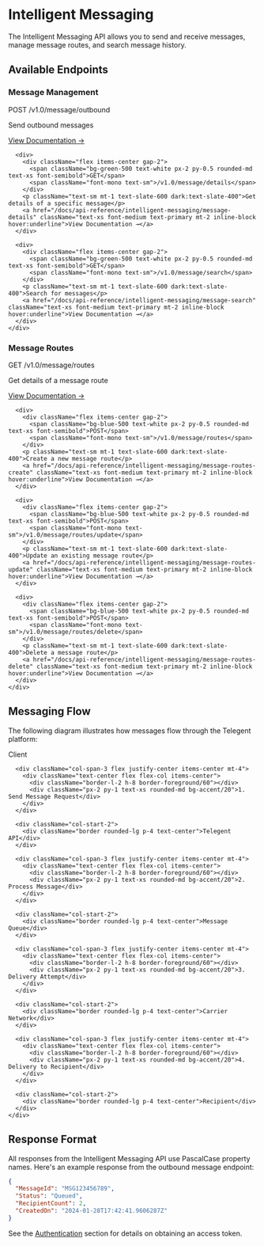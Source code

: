 # Intelligent Messaging

The Intelligent Messaging API allows you to send and receive messages, manage message routes, and search message history.

## Available Endpoints

<div className="grid grid-cols-1 gap-4 mt-6">
  <div className="border border-accent/20 rounded-lg overflow-hidden">
    <div className="bg-accent/5 px-4 py-2 border-b border-accent/20">
      <h3 className="text-base font-medium">Message Management</h3>
    </div>
    <div className="p-4 grid grid-cols-1 md:grid-cols-2 gap-4">
      <div>
        <div className="flex items-center gap-2">
          <span className="bg-blue-500 text-white px-2 py-0.5 rounded-md text-xs font-semibold">POST</span>
          <span className="font-mono text-sm">/v1.0/message/outbound</span>
        </div>
        <p className="text-sm mt-1 text-slate-600 dark:text-slate-400">Send outbound messages</p>
        <a href="/docs/api-reference/intelligent-messaging/outbound-message" className="text-xs font-medium text-primary mt-2 inline-block hover:underline">View Documentation →</a>
      </div>
      
      <div>
        <div className="flex items-center gap-2">
          <span className="bg-green-500 text-white px-2 py-0.5 rounded-md text-xs font-semibold">GET</span>
          <span className="font-mono text-sm">/v1.0/message/details</span>
        </div>
        <p className="text-sm mt-1 text-slate-600 dark:text-slate-400">Get details of a specific message</p>
        <a href="/docs/api-reference/intelligent-messaging/message-details" className="text-xs font-medium text-primary mt-2 inline-block hover:underline">View Documentation →</a>
      </div>
      
      <div>
        <div className="flex items-center gap-2">
          <span className="bg-green-500 text-white px-2 py-0.5 rounded-md text-xs font-semibold">GET</span>
          <span className="font-mono text-sm">/v1.0/message/search</span>
        </div>
        <p className="text-sm mt-1 text-slate-600 dark:text-slate-400">Search for messages</p>
        <a href="/docs/api-reference/intelligent-messaging/message-search" className="text-xs font-medium text-primary mt-2 inline-block hover:underline">View Documentation →</a>
      </div>
    </div>
  </div>
  
  <div className="border border-accent/20 rounded-lg overflow-hidden">
    <div className="bg-accent/5 px-4 py-2 border-b border-accent/20">
      <h3 className="text-base font-medium">Message Routes</h3>
    </div>
    <div className="p-4 grid grid-cols-1 md:grid-cols-2 gap-4">
      <div>
        <div className="flex items-center gap-2">
          <span className="bg-green-500 text-white px-2 py-0.5 rounded-md text-xs font-semibold">GET</span>
          <span className="font-mono text-sm">/v1.0/message/routes</span>
        </div>
        <p className="text-sm mt-1 text-slate-600 dark:text-slate-400">Get details of a message route</p>
        <a href="/docs/api-reference/intelligent-messaging/message-routes" className="text-xs font-medium text-primary mt-2 inline-block hover:underline">View Documentation →</a>
      </div>
      
      <div>
        <div className="flex items-center gap-2">
          <span className="bg-blue-500 text-white px-2 py-0.5 rounded-md text-xs font-semibold">POST</span>
          <span className="font-mono text-sm">/v1.0/message/routes</span>
        </div>
        <p className="text-sm mt-1 text-slate-600 dark:text-slate-400">Create a new message route</p>
        <a href="/docs/api-reference/intelligent-messaging/message-routes-create" className="text-xs font-medium text-primary mt-2 inline-block hover:underline">View Documentation →</a>
      </div>
      
      <div>
        <div className="flex items-center gap-2">
          <span className="bg-blue-500 text-white px-2 py-0.5 rounded-md text-xs font-semibold">POST</span>
          <span className="font-mono text-sm">/v1.0/message/routes/update</span>
        </div>
        <p className="text-sm mt-1 text-slate-600 dark:text-slate-400">Update an existing message route</p>
        <a href="/docs/api-reference/intelligent-messaging/message-routes-update" className="text-xs font-medium text-primary mt-2 inline-block hover:underline">View Documentation →</a>
      </div>
      
      <div>
        <div className="flex items-center gap-2">
          <span className="bg-blue-500 text-white px-2 py-0.5 rounded-md text-xs font-semibold">POST</span>
          <span className="font-mono text-sm">/v1.0/message/routes/delete</span>
        </div>
        <p className="text-sm mt-1 text-slate-600 dark:text-slate-400">Delete a message route</p>
        <a href="/docs/api-reference/intelligent-messaging/message-routes-delete" className="text-xs font-medium text-primary mt-2 inline-block hover:underline">View Documentation →</a>
      </div>
    </div>
  </div>
</div>

## Messaging Flow

The following diagram illustrates how messages flow through the Telegent platform:

<div className="my-6 border border-accent/30 p-4 rounded-lg bg-background">
  <div className="mx-auto max-w-3xl">
    <div className="grid grid-cols-3 gap-6">
      <div className="col-start-2">
        <div className="border rounded-lg p-4 text-center">Client</div>
      </div>
      
      <div className="col-span-3 flex justify-center items-center mt-4">
        <div className="text-center flex flex-col items-center">
          <div className="border-l-2 h-8 border-foreground/60"></div>
          <div className="px-2 py-1 text-xs rounded-md bg-accent/20">1. Send Message Request</div>
        </div>
      </div>
      
      <div className="col-start-2">
        <div className="border rounded-lg p-4 text-center">Telegent API</div>
      </div>
      
      <div className="col-span-3 flex justify-center items-center mt-4">
        <div className="text-center flex flex-col items-center">
          <div className="border-l-2 h-8 border-foreground/60"></div>
          <div className="px-2 py-1 text-xs rounded-md bg-accent/20">2. Process Message</div>
        </div>
      </div>
      
      <div className="col-start-2">
        <div className="border rounded-lg p-4 text-center">Message Queue</div>
      </div>
      
      <div className="col-span-3 flex justify-center items-center mt-4">
        <div className="text-center flex flex-col items-center">
          <div className="border-l-2 h-8 border-foreground/60"></div>
          <div className="px-2 py-1 text-xs rounded-md bg-accent/20">3. Delivery Attempt</div>
        </div>
      </div>
      
      <div className="col-start-2">
        <div className="border rounded-lg p-4 text-center">Carrier Network</div>
      </div>
      
      <div className="col-span-3 flex justify-center items-center mt-4">
        <div className="text-center flex flex-col items-center">
          <div className="border-l-2 h-8 border-foreground/60"></div>
          <div className="px-2 py-1 text-xs rounded-md bg-accent/20">4. Delivery to Recipient</div>
        </div>
      </div>
      
      <div className="col-start-2">
        <div className="border rounded-lg p-4 text-center">Recipient</div>
      </div>
    </div>
  </div>
</div>

## Response Format

All responses from the Intelligent Messaging API use PascalCase property names. Here's an example response from the outbound message endpoint:

```json
{
  "MessageId": "MSG123456789",
  "Status": "Queued",
  "RecipientCount": 2,
  "CreatedOn": "2024-01-28T17:42:41.9606287Z"
}
```



See the [Authentication](/docs/api-reference/authentication) section for details on obtaining an access token. 